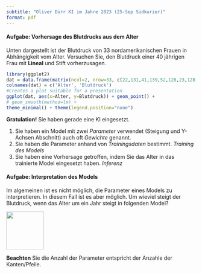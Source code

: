 ```yaml
---
subtitle: "Oliver Dürr KI im Jahre 2023 (25-Sep Südkurier)"
format: pdf
---
```


#### Aufgabe: Vorhersage des Blutdrucks aus dem Alter

Unten dargestellt ist der Blutdruck von 33 nordamerikanischen Frauen in Abhängigkeit vom Alter. Versuchen Sie, den Blutdruck einer 40 jährigen Frau mit **Lineal** und Stift vorherzusagen.

```R
library(ggplot2)
dat = data.frame(matrix(ncol=2, nrow=33, c(22,131,41,139,52,128,23,128,41,171,54,105,24,116,46,137,56,145,27,106,47,111,57,141,28,114,48,115,58,153,9,123,49,133,59,157,30,117,49,128,63,155,32,122,50,183,67,176,33,99,51,130,71,172,35,121,51,133,77,178,40,147,51,144,81,217), byrow = TRUE))
colnames(dat) = c('Alter', 'Blutdruck')
#Creates a plot suitable for a presentation 
ggplot(dat, aes(x=Alter, y=Blutdruck)) + geom_point() +
# geom_smooth(method=lm) + 
theme_minimal() + theme(legend.position="none")
```

**Gratulation!** Sie haben gerade eine KI eingesetzt.

1.  Sie haben ein Model mit zwei *Parameter* verwendet (Steigung und Y-Achsen Abschnitt) auch oft *Gewichte* genannt.
2.  Sie haben die Parameter anhand von *Trainingsdaten* bestimmt. *Training des Models*
3.  Sie haben eine Vorhersage getroffen, indem Sie das Alter in das trainierte Model eingesetzt haben. *Inferenz*

#### Aufgabe: Interpretation des Models

Im algemeinen ist es nicht möglich, die Parameter eines Models zu interpretieren. In diesem Fall ist es aber möglich. Um wieviel steigt der Blutdruck, wenn das Alter um ein Jahr steigt in folgenden Model?

![](images/Screenshot%202023-09-24%20at%2010.14.55.png){width="100"}

**Beachten** Sie die Anzahl der Parameter entspricht der Anzahle der Kanten/Pfeile.

<!-- ## Zusammenfassung Teil 1

-   NN haben Parameter (Gewichte / Kanten) Lineare Regression: 2 Parameter Bilder: 60 Millionen Parameter Sprachmodelle: Milliarden von Parameter

-   Die Werte der Parameter werden durch Training auf den Trainingsdaten bestimmt

-   Limitierungen (Bias, Interpretierbarkeit, Robustheit gegen Verlassen Trainingsdaten, Quantfizierung der Unsicherheit) -->
